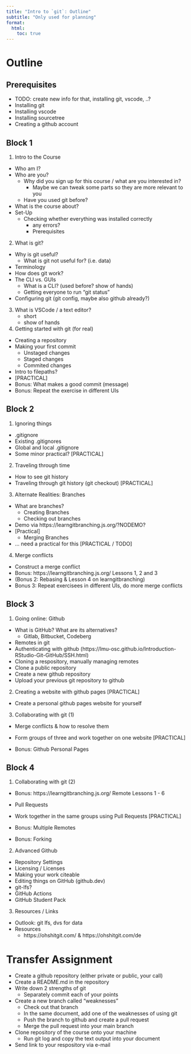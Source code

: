 ```yaml
---
title: "Intro to `git`: Outline"
subtitle: "Only used for planning"
format:
  html:
    toc: true
---
```


# Outline

## Prerequisites
  - TODO: create new info for that, installing git, vscode, ..?
  - Installing git
  - Installing vscode
  - Installing sourcetree
  - Creating a github account

## Block 1

1. Intro to the Course
  - Who am I?
  - Who are you?
    - Why did you sign up for this course / what are you interested in?
      - Maybe we can tweak some parts so they are more relevant to you
    - Have you used git before?
  - What is the course about?
  - Set-Up
    - Checking whether everything was installed correctly
      - any errors?
      - Prerequisites
2. What is git?
  - Why is git useful?
    - What is git not useful for? (i.e. data)
  - Terminology
  - How does git work?
  - The CLI vs. GUIs
    - What is a CLI? (used before? show of hands)
    - Getting everyone to run "git status"
  - Configuring git (git config, maybe also github already?)
3. What is VSCode / a text editor?
    - short
    - show of hands
4. Getting started with git (for real)
  - Creating a repository
  - Making your first commit
    - Unstaged changes
    - Staged changes
    - Commited changes
  - Intro to filepaths?
  -  [PRACTICAL]
  - Bonus: What makes a good commit (message)
  - Bonus: Repeat the exercise in different UIs

## Block 2

1. Ignoring things
  - .gitignore
  - Existing .gitignores
  - Global and local .gitignore
  - Some minor practical? [PRACTICAL]
2. Traveling through time
  - How to see git history
  - Traveling through git history (git checkout) [PRACTICAL]
3. Alternate Realities: Branches
  - What are branches?
    - Creating Branches
    - Checking out branches
  - Demo via https://learngitbranching.js.org/?NODEMO?
  - [Practical]
    - Merging Branches
  - ... need a practical for this [PRACTICAL / TODO]
4. Merge conflicts
  - Construct a merge conflict
  - Bonus: https://learngitbranching.js.org/ Lessons 1, 2 and 3
  - (Bonus 2: Rebasing & Lesson 4 on learngitbranching)
  - Bonus 3: Repeat exercisees in different UIs, do more merge conflicts

## Block 3

1. Going online: Github
  - What is GitHub? What are its alternatives?
    - Gitlab, Bitbucket, Codeberg
  - Remotes in git
  - Authenticating with github (https://lmu-osc.github.io/Introduction-RStudio-Git-GitHub/SSH.html)
  - Cloning a respository, manually managing remotes
  - Clone a public repository
  - Create a new github repository
  - Upload your previous git repository to github
2. Creating a website with github pages [PRACTICAL]
  - Create a personal github pages website for yourself
3. Collaborating with git (1)
  - Merge conflicts & how to resolve them
  - Form groups of three and work together on one website [PRACTICAL]

  - Bonus: Github Personal Pages

## Block 4

1. Collaborating with git (2)
  - Bonus: https://learngitbranching.js.org/ Remote Lessons 1 - 6
  - Pull Requests
  - Work together in the same groups using Pull Requests [PRACTICAL]

  - Bonus: Multiple Remotes
  - Bonus: Forking
2. Advanced Github
  - Repository Settings
  - Licensing / Licenses
  - Making your work citeable
  - Editing things on GitHub (github.dev)
  - git-lfs?
  - GitHub Actions
  - GitHub Student Pack
3. Resources / Links
  - Outlook: git lfs, dvs for data
  - Resources
    - https://ohshitgit.com/ & https://ohshitgit.com/de

# Transfer Assignment

- Create a github repository (either private or public, your call)
- Create a README.md in the repository
- Write down 2 strengths of git
  - Separately commit each of your points
- Create a new branch called "weaknesses"
  - Check out that branch
  - In the same document, add one of the weaknesses of using git
  - Push the branch to github and create a pull request
  - Merge the pull request into your main branch
- Clone repository of the course onto your machine
  - Run git log and copy the text output into your document
- Send link to your respository via e-mail
